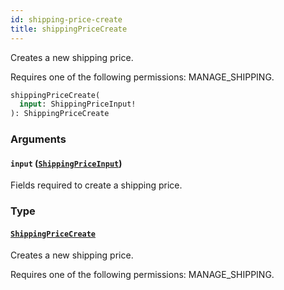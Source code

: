 ```yaml
---
id: shipping-price-create
title: shippingPriceCreate
---
```



Creates a new shipping price. 

Requires one of the following permissions: MANAGE_SHIPPING.

```graphql
shippingPriceCreate(
  input: ShippingPriceInput!
): ShippingPriceCreate
```


### Arguments

#### `input` ([`ShippingPriceInput`](../../../developer/api-reference/inputs/shipping-price-input))

Fields required to create a shipping price.


### Type

#### [`ShippingPriceCreate`](../../../developer/api-reference/objects/shipping-price-create) 

Creates a new shipping price. 

Requires one of the following permissions: MANAGE_SHIPPING.




